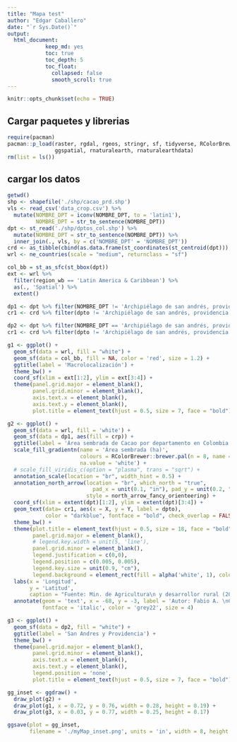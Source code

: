 ```yaml
---
title: "Mapa test"
author: "Edgar Caballero"
date: "`r Sys.Date()`"
output: 
  html_document:
            keep_md: yes
            toc: true
            toc_depth: 5
            toc_float:
              collapsed: false
              smooth_scroll: true
---
```


```r
knitr::opts_chunk$set(echo = TRUE)
```

## Cargar paquetes y librerias

```r

require(pacman)
pacman::p_load(raster, rgdal, rgeos, stringr, sf, tidyverse, RColorBrewer, cowplot, ggpubr, 
               ggspatial, rnaturalearth, rnaturalearthdata)
rm(list = ls())

```

## cargar los datos



```r
getwd()
shp <- shapefile('./shp/cacao_prd.shp')
vls <- read_csv('data_crop.csv') %>% 
  mutate(NOMBRE_DPT = iconv(NOMBRE_DPT, to = 'latin1'),
         NOMBRE_DPT = str_to_sentence(NOMBRE_DPT))
dpt <- st_read('./shp/dptos_col.shp') %>% 
  mutate(NOMBRE_DPT = str_to_sentence(NOMBRE_DPT)) %>% 
  inner_join(., vls, by = c('NOMBRE_DPT' = 'NOMBRE_DPT'))
crd <- as_tibble(cbind(as.data.frame(st_coordinates(st_centroid(dpt))), dpto = dpt$NOMBRE_DPT)) 
wrl <- ne_countries(scale = "medium", returnclass = "sf")
```

```r
col_bb = st_as_sfc(st_bbox(dpt))
ext <- wrl %>% 
  filter(region_wb == 'Latin America & Caribbean') %>% 
  as(., 'Spatial') %>% 
  extent()

```

```r
dp1 <- dpt %>% filter(NOMBRE_DPT != 'Archipiélago de san andrés, providencia y santa catalina')
cr1 <- crd %>% filter(dpto != 'Archipiélago de san andrés, providencia y santa catalina')

dp2 <- dpt %>% filter(NOMBRE_DPT == 'Archipiélago de san andrés, providencia y santa catalina')
cr1 <- crd %>% filter(dpto != 'Archipiélago de san andrés, providencia y santa catalina')

```

```r
g1 <- ggplot() +
  geom_sf(data = wrl, fill = "white") +
  geom_sf(data = col_bb, fill = NA, color = 'red', size = 1.2) +
  ggtitle(label = 'Macrolocalización') +
  theme_bw() + 
  coord_sf(xlim = ext[1:2], ylim = ext[3:4]) +
  theme(panel.grid.major = element_blank(),
        panel.grid.minor = element_blank(),
        axis.text.x = element_blank(),
        axis.text.y = element_blank(),
        plot.title = element_text(hjust = 0.5, size = 7, face = "bold")) 

g2 <- ggplot() +
  geom_sf(data = wrl, fill = 'white') +
  geom_sf(data = dp1, aes(fill = crp)) +
  ggtitle(label = 'Área sembrada de Cacao por departamento en Colombia') +
  scale_fill_gradientn(name = 'Área sembrada (ha)', 
                       colours = RColorBrewer::brewer.pal(n = 8, name = 'YlOrBr'), 
                       na.value = 'white') +
  # scale_fill_viridis_c(option = "plasma", trans = "sqrt") +
  annotation_scale(location = "br", width_hint = 0.5) +
  annotation_north_arrow(location = "br", which_north = "true", 
                           pad_x = unit(0.1, "in"), pad_y = unit(0.2, "in"), # 0.2 # 0.3
                         style = north_arrow_fancy_orienteering) +
  coord_sf(xlim = extent(dpt)[1:2], ylim = extent(dpt)[3:4]) +
  geom_text(data= cr1, aes(x = X, y = Y, label = dpto),
            color = "darkblue", fontface = "bold", check_overlap = FALSE, size = 3.3) +
  theme_bw() +
  theme(plot.title = element_text(hjust = 0.5, size = 18, face = "bold"),
        panel.grid.major = element_blank(),
        # legend.key.width = unit(5, 'line'),
        panel.grid.minor = element_blank(),
        legend.justification = c(0,0),
        legend.position = c(0.005, 0.005),
        legend.key.size = unit(0.9, "cm"),
        legend.background = element_rect(fill = alpha('white', 1), colour = alpha('white', 0.4))) +
  labs(x = 'Longitud',
       y = 'Latitud',
       caption = "Fuente: Min. de Agricultura\n y desarrollor rural (2017)") +
  annotate(geom = 'text', x = -68, y = -3, label = 'Autor: Fabio A. \nCastro', 
           fontface = 'italic', color = 'grey22', size = 4) 

g3 <- ggplot() +
  geom_sf(data = dp2, fill = "white") +
  ggtitle(label = 'San Andres y Providencia') +
  theme_bw() + 
  theme(panel.grid.major = element_blank(),
        panel.grid.minor = element_blank(),
        axis.text.x = element_blank(),
        axis.text.y = element_blank(),
        legend.position = 'none',
        plot.title = element_text(hjust = 0.5, size = 7, face = "bold")) 

gg_inset <- ggdraw() +
  draw_plot(g2) +
  draw_plot(g1, x = 0.72, y = 0.76, width = 0.28, height = 0.19) +
  draw_plot(g3, x = 0.03, y = 0.77, width = 0.25, height = 0.17)

ggsave(plot = gg_inset,
       filename = './myMap_inset.png', units = 'in', width = 8, height = 10, dpi = 300)

```

